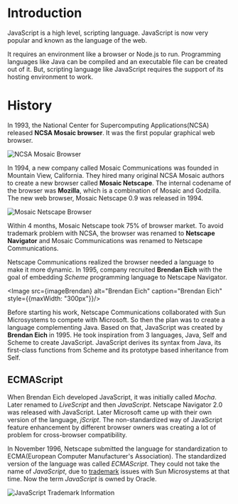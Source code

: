 
<Layout>
<SEO title="Introduction to JavaScript" />
<JSLayout>

# Introduction

JavaScript is a high level, scripting language. JavaScript is now very popular and known as the language of the web.

It requires an environment like a browser or Node.js to run. Programming languages like Java can be compiled and an executable file can be created out of it. But, scripting language like JavaScript requires the support of its hosting environment to work.

# History

In 1993, the National Center for Supercomputing Applications(NCSA) released __NCSA Mosaic browser__. It was the first popular graphical web browser.

<Image src={imageMosaic} alt="NCSA Mosaic Browser" caption="NCSA Mosaic Browser" />

In 1994, a new company called Mosaic Communications was founded in Mountain View, California. They hired many original NCSA Mosaic authors to create a new browser called __Mosaic Netscape__. The internal codename of the browser was __Mozilla__, which is a combination of Mosaic and Godzilla. The new web browser, Mosaic Netscape 0.9 was released in 1994. 

<Image src={imageMosaicNetscape} alt="Mosaic Netscape Browser" caption="Mosaic Netscape Browser" />

Within 4 months, Mosaic Netscape took 75% of browser market. To avoid trademark problem with NCSA, the browser was renamed to __Netscape Navigator__ and Mosaic Communications was renamed to Netscape Communications.

Netscape Communications realized the browser needed a language to make it more dynamic. In 1995, company recruited __Brendan Eich__ with the goal of embedding _Scheme_ programming language to Netscape Navigator.

<Image src={imageBrendan} alt="Brendan Eich" caption="Brendan Eich" style={{maxWidth: "300px"}}/>

Before starting his work, Netscape Communications collaborated with Sun Microsystems to compete with Microsoft. So then the plan was to create a language complementing Java. Based on that, JavaScript was created by __Brendan Eich__ in 1995. He took inspiration from 3 languages, Java, Self and Scheme to create JavaScript. JavaScript derives its syntax from Java, its first-class functions from Scheme and its prototype based inheritance from Self.

## ECMAScript

When Brendan Eich developed JavaScript, it was initially called _Mocha_. Later renamed to _LiveScript_ and then _JavaScript_. Netscape Navigator 2.0 was released with JavaScript. Later Microsoft came up with their own version of the language, _jScript_. The non-standardized way of JavaScript feature enhancement by different browser owners was creating a lot of problem for cross-browser compatibility.

In November 1996, Netscape submitted the language for standardization to ECMA(European Computer Manufacturer's Association). The standardized version of the language was called _ECMAScript_. They could not take the name of _JavaScript_, due to [trademark](http://tmsearch.uspto.gov/bin/showfield?f=doc&state=4810:qxy3u1.2.6) issues with Sun Microsystems at that time. Now the term _JavaScript_ is owned by Oracle.

<Image src={imageJSTrademark} alt="JavaScript Trademark Information" caption="JavaScript Trademark Information" />



</JSLayout>
</Layout>